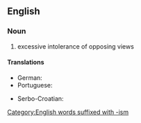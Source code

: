 ==English==

===Noun===
{{en-noun|-}}

# excessive intolerance of opposing views

====Translations====
{{trans-top|excessive intolerance of opposing views}}
* German: {{t|de|Fanatismus|m}}
* Portuguese: {{t+|pt|fanatismo|m}}
{{trans-mid}}
* Serbo-Croatian: {{t+|sh|fanatizam|m}}
{{trans-bottom}}

[[Category:English words suffixed with -ism]]